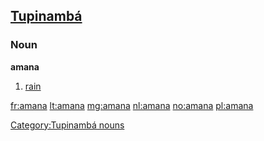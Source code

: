 ==[[Tupinambá]]==

===Noun===
'''amana'''

# [[rain]]

[[Category:Tupinambá nouns]]

[[fr:amana]]
[[lt:amana]]
[[mg:amana]]
[[nl:amana]]
[[no:amana]]
[[pl:amana]]